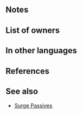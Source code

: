 {{Weapon Infobox
|tagid=SID_想い宿す妹達の重斧
|intID=3511
|image=wep_ax127
|exclusive=1
|weaponType=Axe
|cost=400
|might=16
|range=1
|cooldown=-1
|effect=Accelerates Special trigger (cooldown count-1). At start of odd-numbered turns, grants Special cooldown count-2. If unit initiates combat or is within 2 spaces of an ally, grants Atk/Spd+6 to unit during combat and deals damage = X% of unit's Spd when Special triggers (X = unit's max Special cooldown count value × 10, + 20). If unit initiates combat or is within 2 spaces of an ally, and if unit's Special triggers (excluding area-of-effect Specials), disables non-Special effects that "reduce damage by X%" and prevents foe's Specials that are triggered by unit's attack.
|statModifiers=0,16,0,0,0
|required=Silver Axe
|properties=
}}
==Notes==
{{Start of turn Special modification}}
{{IfUnitInitiates}}
{{Temporary buffs}}
{{DamageBoost}}
{{DamageReductionNeutralization}}
{{Prevent Special|defensive}}

==List of owners==
{{Skill Hero List}}
==In other languages==
{{OtherLanguages
|japanese=想い宿す妹達の重斧
|german=Schwesternaxt
|spanishEU=Hacha sororal
|spanishLA=Hacha sororal
|french=Hache sororale
|italian=Ascia sororale
|chineseTW=蘊藏妹妹心意的重斧
|portuguese=Machado sororal
}}
==References==
<references/>
==See also==
{{See also skills|cond=(Description LIKE '%disables%reduce%damage by x%' OR Description LIKE '%neutralizes%reduce%damage by x%') AND Description LIKE '%non-Special%' AND Description NOT LIKE '%reduces the percentage%' OR Description LIKE '%prevents foe_s Specials that are triggered by unit_s attack%' OR Description LIKE '%X = unit_s max Special cooldown count value%' AND Exclusive='1' OR Description LIKE '%at the start of%turns%grants special cooldown count-%'}}
* [[Skill families/A Passives#Surge|Surge Passives]]
{{Weapons Navbox}}